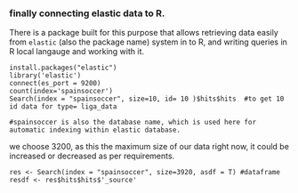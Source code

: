 ### finally connecting elastic data to R.

There is a package built for this purpose that allows retrieving data easily from `elastic` (also the package name) system in to R, and writing queries in R local langauge and working with it. 



```
install.packages("elastic")
library('elastic')
connect(es_port = 9200)
count(index='spainsoccer')
Search(index = "spainsoccer", size=10, id= 10 )$hits$hits  #to get 10 id data for type= liga_data 

#spainsoccer is also the database name, which is used here for automatic indexing within elastic database.

```

we choose 3200, as this the maximum size of our data right now, it could be increased or decreased as per requirements.

```
res <- Search(index = "spainsoccer", size=3920, asdf = T) #dataframe
resdf <- res$hits$hits$'_source'
```

